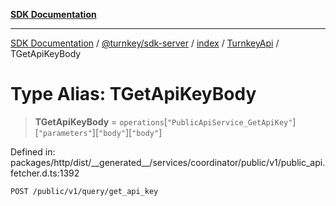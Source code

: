 [**SDK Documentation**](../../../../../../README.mdx)

***

[SDK Documentation](../../../../../../packages.mdx) / [@turnkey/sdk-server](../../../../README.mdx) / [index](../../../README.mdx) / [TurnkeyApi](../README.mdx) / TGetApiKeyBody

# Type Alias: TGetApiKeyBody

> **TGetApiKeyBody** = `operations`\[`"PublicApiService_GetApiKey"`\]\[`"parameters"`\]\[`"body"`\]\[`"body"`\]

Defined in: packages/http/dist/\_\_generated\_\_/services/coordinator/public/v1/public\_api.fetcher.d.ts:1392

`POST /public/v1/query/get_api_key`
